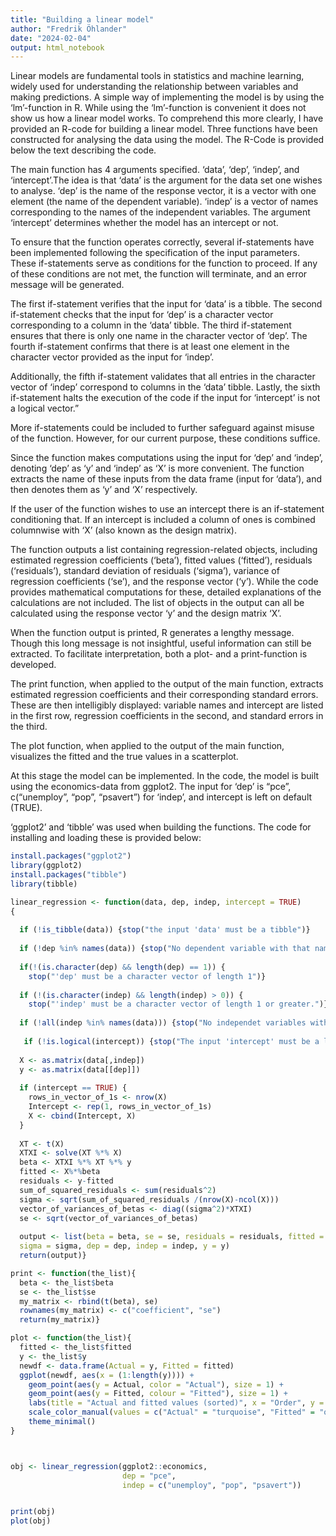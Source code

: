 ```yaml
---
title: "Building a linear model"
author: "Fredrik Öhlander"
date: "2024-02-04"
output: html_notebook
---
```


Linear models are fundamental tools in statistics and machine learning, widely 
used for understanding the relationship between variables and making 
predictions. A simple way of implementing the model is by using the 
'lm'-function in R. While using the 'lm'-function is convenient it does not show
us how a linear model works. To comprehend this more clearly, I have provided an R-code for building a linear model. Three functions have been constructed for
analysing the data using the model. The R-Code is provided
below the text describing the code.

The main function has 4 arguments specified. 'data', 'dep', 'indep', and 'intercept'.The idea is that 'data' is the argument for the data set one wishes 
to analyse. 'dep' is the name of the response vector, it is a vector with one element (the name of the dependent variable). 'indep' is a vector of names corresponding to the names of the independent variables. The argument 'intercept' determines whether the model has an intercept or not.

To ensure that the function operates correctly, several if-statements have been implemented following the specification of the input parameters. These 
if-statements serve as conditions for the function to proceed. If any of these conditions are not met, the function will terminate, and an error message will 
be generated.

The first if-statement verifies that the input for 'data' is a tibble. The 
second if-statement checks that the input for 'dep' is a character vector corresponding to a column in the 'data' tibble. The third if-statement ensures 
that there is only one name in the character vector of 'dep'. The fourth if-statement confirms that there is at least one element in the character vector provided as the input for 'indep'.

Additionally, the fifth if-statement validates that all entries in the character vector of 'indep' correspond to columns in the 'data' tibble. Lastly, the sixth if-statement halts the execution of the code if the input for 'intercept' is not
a logical vector."

More if-statements could be included to further safeguard against misuse 
of the function. However, for our current purpose, these conditions suffice.

Since the function makes computations using the input for 'dep' and 'indep', denoting 'dep' as 'y' and 'indep' as 'X' is more convenient. The function 
extracts the name of these inputs from the data frame (input for 'data'), and 
then denotes them as 'y' and 'X' respectively.

If the user of the function wishes to use an intercept there is an if-statement
conditioning that. If an intercept is included a column of ones is combined columnwise with 'X' (also known as the design matrix).

The function outputs a list containing regression-related objects, including estimated regression coefficients ('beta'), fitted values ('fitted'), residuals 
('residuals'), standard deviation of residuals ('sigma'), variance of regression coefficients ('se'), and the response vector ('y'). While the code provides mathematical computations for these, detailed explanations of the calculations 
are not included. The list of objects in the output can all be calculated using
the response vector 'y' and the design matrix 'X'.

When the function output is printed, R generates a lengthy message. Though this 
long message is not insightful, useful information can still be extracted. To facilitate interpretation, both a plot- and a print-function is developed.

The print function, when applied to the output of the main function, extracts estimated regression coefficients and their corresponding standard errors. These
are then intelligibly displayed: variable names and intercept are listed in the first row, regression coefficients in the second, and standard errors in the 
third.

The plot function, when applied to the output of the main function, visualizes the fitted and the true values in a scatterplot.

At this stage the model can be implemented. In the code, the model is built
using the economics-data from ggplot2. The input for 'dep' is "pce", 
c("unemploy", "pop", "psavert") for 'indep', and intercept is left on default
(TRUE).

'ggplot2' and 'tibble' was used when building the functions. The code for
installing and loading these is provided below:

```r
install.packages("ggplot2")
library(ggplot2)
install.packages("tibble")
library(tibble)

linear_regression <- function(data, dep, indep, intercept = TRUE)
{
  
  if (!is_tibble(data)) {stop("the input 'data' must be a tibble")}
  
  if (!dep %in% names(data)) {stop("No dependent variable with that name in your tibble of data")} #If there is no variable named 'dep' in 'data' stop.
  
  if(!(is.character(dep) && length(dep) == 1)) {
    stop("'dep' must be a character vector of length 1")}
  
  if (!(is.character(indep) && length(indep) > 0)) {
    stop("'indep' must be a character vector of length 1 or greater.")}
  
  if (!all(indep %in% names(data))) {stop("No independet variables with that name in your tibble of data")}
  
   if (!is.logical(intercept)) {stop("The input 'intercept' must be a logical variable")}
  
  X <- as.matrix(data[,indep])
  y <- as.matrix(data[[dep]])
  
  if (intercept == TRUE) {
    rows_in_vector_of_1s <- nrow(X)  
    Intercept <- rep(1, rows_in_vector_of_1s) 
    X <- cbind(Intercept, X) 
  }
  
  XT <- t(X) 
  XTXI <- solve(XT %*% X) 
  beta <- XTXI %*% XT %*% y 
  fitted <- X%*%beta
  residuals <- y-fitted 
  sum_of_squared_residuals <- sum(residuals^2) 
  sigma <- sqrt(sum_of_squared_residuals /(nrow(X)-ncol(X)))  
  vector_of_variances_of_betas <- diag((sigma^2)*XTXI) 
  se <- sqrt(vector_of_variances_of_betas) 
  
  output <- list(beta = beta, se = se, residuals = residuals, fitted = fitted, 
  sigma = sigma, dep = dep, indep = indep, y = y)
  return(output)} 

print <- function(the_list){ 
  beta <- the_list$beta
  se <- the_list$se
  my_matrix <- rbind(t(beta), se)
  rownames(my_matrix) <- c("coefficient", "se")
  return(my_matrix)}

plot <- function(the_list){ 
  fitted <- the_list$fitted
  y <- the_list$y
  newdf <- data.frame(Actual = y, Fitted = fitted)
  ggplot(newdf, aes(x = (1:length(y)))) +
    geom_point(aes(y = Actual, color = "Actual"), size = 1) +
    geom_point(aes(y = Fitted, colour = "Fitted"), size = 1) +
    labs(title = "Actual and fitted values (sorted)", x = "Order", y = "Value") +
    scale_color_manual(values = c("Actual" = "turquoise", "Fitted" = "orange", name = "Variable")) +
    theme_minimal()
}



obj <- linear_regression(ggplot2::economics,
                         dep = "pce",
                         indep = c("unemploy", "pop", "psavert"))


print(obj)
plot(obj)
```





